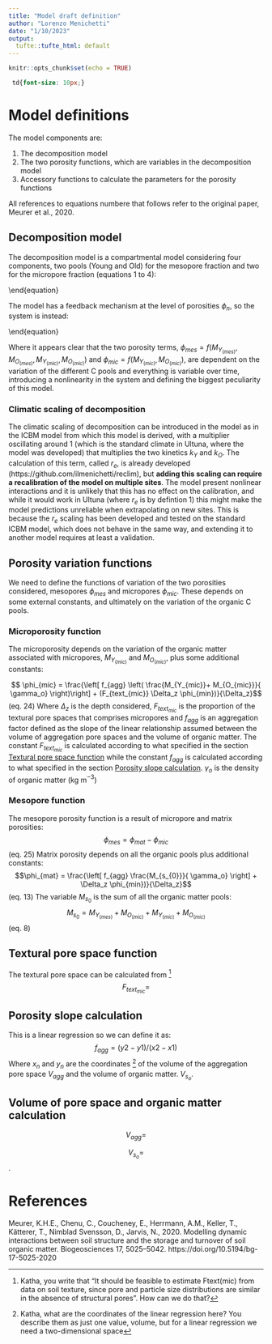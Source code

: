 ```yaml
---
title: "Model draft definition"
author: "Lorenzo Menichetti"
date: "1/10/2023"
output:
  tufte::tufte_html: default
---
```


```r
knitr::opts_chunk$set(echo = TRUE)
```

```css
 td{font-size: 10px;}
```
# Model definitions

The model components are:
<ol>
  <li>The decomposition model</li>
  <li>The two porosity functions, which are variables in the decomposition model</li>
  <li>Accessory functions to calculate the parameters for the porosity functions</li>
</ol>

All references to equations numbere that follows refer to the original paper, Meurer et al., 2020.

## Decomposition model
The decomposition model is a compartmental model considering four components, two pools (Young and Old) for the mesopore fraction and two for the micropore fraction (equations 1 to 4):

\begin{equation}
    \begin{cases}
      \frac{dM_{Y_{(mes)}}}{dt} = I_m + \left( \frac{\phi_{mes}}{\phi_{mes}+\phi_{mic}}\right) \cdot I_r - k_Y \cdot M_{Y_{(mes)}}+ T_Y \\
      
      \frac{dM_{O_{(mes)}}}{dt} = \left( \epsilon \cdot k_Y \cdot M_{Y_{(mes)}} \right) - \left( (1- \epsilon) \cdot k_O \cdot M_{O_{(mes)}} \right) + T_O\\
      
      \frac{dM_{Y_{(mic)}}}{dt} = \left( \frac{\phi_{mes}}{\phi_{mes}+\phi_{mic}}\right) \cdot I_r - k_Y \cdot F_{prot} \cdot M_{Y_{(mes)}}+ T_Y \\
      
      \frac{dM_{O_{(mic)}}}{dt} = \left( \epsilon \cdot k_Y \cdot F_{prot} \cdot M_{Y_{(mes)}} \right) - \left( (1- \epsilon) \cdot k_O \cdot F_{prot} \cdot M_{O_{(mes)}} \right) + T_O
    \end{cases}\
\end{equation}

The model has a feedback mechanism at the level of porosities $\phi_n$, so the system is instead:

\begin{equation}
    \begin{cases}
      \frac{dM_{Y_{(mes)}}}{dt} = I_m + \left( \frac{\phi_{mes}(t)}{\phi_{mes}(t)+\phi_{mic}(t)}\right) \cdot I_r - k_Y \cdot M_{Y_{(mes)}}+ T_Y \\
      
      \frac{dM_{O_{(mes)}}}{dt} = \left( \epsilon \cdot k_Y \cdot M_{Y_{(mes)}} \right) - \left( (1- \epsilon) \cdot k_O \cdot M_{O_{(mes)}} \right) + T_O\\
      
      \frac{dM_{Y_{(mic)}}}{dt} = \left( \frac{\phi_{mes}(t)}{\phi_{mes}(t)+\phi_{mic}(t)}\right) \cdot I_r - k_Y \cdot F_{prot} \cdot M_{Y_{(mes)}}+ T_Y \\
      
      \frac{dM_{O_{(mic)}}}{dt} = \left( \epsilon \cdot k_Y \cdot F_{prot} \cdot M_{Y_{(mes)}} \right) - \left( (1- \epsilon) \cdot k_O \cdot F_{prot} \cdot M_{O_{(mes)}} \right) + T_O
    \end{cases}\
\end{equation}

Where it appears clear that the two porosity terms, $\phi_{mes} = f(M_{Y_{(mes)}}, M_{O_{(mes)}},M_{Y_{(mic)}}, M_{O_{(mic)}})$ and $\phi_{mic} = f(M_{Y_{(mic)}}, M_{O_{(mic)}})$, are dependent on the variation of the different C pools and everything is variable over time, introducing a nonlinearity in the system and defining the biggest peculiarity of this model.

### Climatic scaling of decomposition
The climatic scaling of decomposition can be introduced in the model as in the ICBM model from which this model is derived, with a multiplier oscillating around 1 (which is the standard climate in Ultuna, where the model was developed) that multiplies the two kinetics $k_Y$ and $k_O$. The calculation of this term, called $r_e$, is already developed (https://github.com/ilmenichetti/reclim), but **adding this scaling can require a recalibration of the model on multiple sites**. The model present nonlinear interactions and it is unlikely that this has no effect on the calibration, and while it would work in Ultuna (where $r_e$ is by defintion 1) this might make the model predictions unreliable when extrapolating on new sites. This is because the $r_e$ scaling has been developed and tested on the standard ICBM model, which does not behave in the same way, and extending it to another model requires at least a validation.

## Porosity variation functions
We need to define the functions of variation of the two porosities considered, mesopores $\phi_{mes}$ and micropores $\phi_{mic}$. These depends on some external constants, and ultimately on the variation of the organic C pools.

### Microporosity function
The microporosity depends on the variation of the organic matter associated with micropores, $M_{Y_{(mic)}}$ and $M_{O_{(mic)}}$, plus some additional constants:

$$ \phi_{mic} = \frac{\left[ f_{agg} \left(  \frac{M_{Y_{mic}}+ M_{O_{mic}}}{ \gamma_o} \right)\right] + (F_{text_{mic}} \Delta_z \phi_{min})}{\Delta_z}$$ (eq. 24)
Where $\Delta_z$ is the depth considered, $F_{text_{mic}}$ is the proportion of the textural pore spaces that comprises micropores and $f_{agg}$ is an aggregation factor defined as the slope of the linear relationship assumed between the volume of aggregation pore spaces and the volume of organic matter. The constant  $F_{text_{mic}}$ is calculated according to what specified in the section [Textural pore space function] while the constant $f_{agg}$ is calculated according to  what specified in the section [Porosity slope calculation]. $\gamma_o$ is the density of organic matter (kg m$^{-3}$)

### Mesopore function
The mesopore porosity function is a result of micropore and matrix porosities:
$$ \phi_{mes} = \phi_{mat}-\phi_{mic} $$ (eq. 25)
Matrix porosity depends on all the organic pools plus additional constants:
$$\phi_{mat} = \frac{\left[ f_{agg} \frac{M_{s_{0}}}{ \gamma_o} \right] + \Delta_z \phi_{min})}{\Delta_z}$$ (eq. 13)
The variable $M_{s_{0}}$ is the sum of all the organic matter pools:
$$M_{s_{0}} = M_{Y_{(mes)}} + M_{O_{(mic)}} + M_{Y_{(mic)}} + M_{O_{(mic)}}$$ (eq. 8)

## Textural pore space function
The textural pore space can be calculated from ^[Katha, you write that "It should be feasible to estimate Ftext(mic) from data on soil texture, since pore and particle size distributions are similar in the absence of structural pores". How can we do that?]
$$F_{text_{mic}} = $$

## Porosity slope calculation
This is a linear regression so we can define it as:
$$f_{agg} = (y2-y1)/(x2-x1)$$
Where $x_n$ and $y_n$ are the coordinates ^[Katha, what are the coordinates of the linear regression here? You describe them as just one value, volume, but for a linear regression we need a two-dimensional space] of the volume of the aggregation pore space $V_{agg}$ and the volume of organic matter. $V_{s_o}$.

## Volume of pore space and organic matter calculation

$$V_{agg} =$$

$$V_{s_o} =$$.


# References
Meurer, K.H.E., Chenu, C., Coucheney, E., Herrmann, A.M., Keller, T., Kätterer, T., Nimblad Svensson, D., Jarvis, N., 2020. Modelling dynamic interactions between soil structure and the storage and turnover of soil organic matter. Biogeosciences 17, 5025–5042. https://doi.org/10.5194/bg-17-5025-2020

